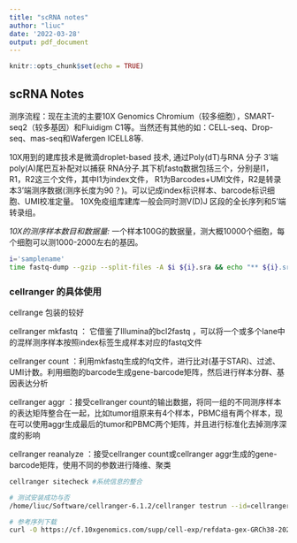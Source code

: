 ```yaml
---
title: "scRNA notes"
author: "liuc"
date: '2022-03-28'
output: pdf_document
---
```


```r
knitr::opts_chunk$set(echo = TRUE)
```

## scRNA Notes

测序流程：现在主流的主要10X Genomics Chromium（较多细胞），SMART-seq2（较多基因）和Fluidigm C1等。当然还有其他的如：CELL-seq、Drop-seq、mas-seq和Wafergen ICELL8等.


10X用到的建库技术是微滴droplet-based 技术, 通过Poly(dT)与RNA 分子 3'端poly(A)尾巴互补配对以捕获 RNA分子.其下机fastq数据包括三个，分别是I1，R1，R2这三个文件，其中I1为index文件，
R1为Barcodes+UMI文件，R2是转录本3'端测序数据(测序长度为90？)。可以记成index标识样本、barcode标识细胞、UMI校准定量。
10X免疫组库建库一般会同时测V(D)J 区段的全长序列和5’端转录组。


*10X的测序样本数目和数据量: *一个样本100G的数据量，测大概10000个细胞，每个细胞可以测1000-2000左右的基因。


```bash

i='samplename'
time fastq-dump --gzip --split-files -A $i ${i}.sra && echo "** ${i}.sra to fastq done **"
```

### cellranger 的具体使用
cellrange 包装的较好

cellranger mkfastq ： 它借鉴了Illumina的bcl2fastq ，可以将一个或多个lane中的混样测序样本按照index标签生成样本对应的fastq文件

cellranger count ：利用mkfastq生成的fq文件，进行比对(基于STAR)、过滤、UMI计数。利用细胞的barcode生成gene-barcode矩阵，然后进行样本分群、基因表达分析

cellranger aggr ：接受cellranger count的输出数据，将同一组的不同测序样本的表达矩阵整合在一起，比如tumor组原来有4个样本，PBMC组有两个样本，现在可以使用aggr生成最后的tumor和PBMC两个矩阵，并且进行标准化去掉测序深度的影响

cellranger reanalyze ：接受cellranger count或cellranger aggr生成的gene-barcode矩阵，使用不同的参数进行降维、聚类

```bash

cellranger sitecheck #系统信息的整合

# 测试安装成功与否
/home/liuc/Software/cellranger-6.1.2/cellranger testrun --id=cellranger_test

# 参考序列下载
curl -O https://cf.10xgenomics.com/supp/cell-exp/refdata-gex-GRCh38-2020-A.tar.gz


```
















